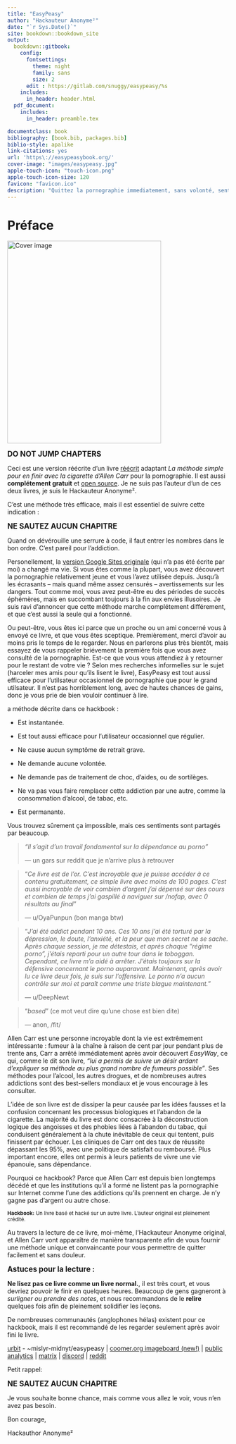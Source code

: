 ```yaml
--- 
title: "EasyPeasy"
author: "Hackauteur Anonyme²"
date: "`r Sys.Date()`"
site: bookdown::bookdown_site
output:
  bookdown::gitbook:
    config:
      fontsettings:
        theme: night
        family: sans
        size: 2
      edit : https://gitlab.com/snuggy/easypeasy/%s
    includes:
      in_header: header.html
  pdf_document:
    includes:
      in_header: preamble.tex  

documentclass: book
bibliography: [book.bib, packages.bib]
biblio-style: apalike
link-citations: yes
url: 'https\://easypeasybook.org/'
cover-image: "images/easypeasy.jpg"
apple-touch-icon: "touch-icon.png"
apple-touch-icon-size: 120
favicon: "favicon.ico"
description: "Quittez la pornographie immediatement, sans volonté, sentiment de privation, ou sacrifice."
---
```


# Préface {-}

<img src="images/easypeasy.jpg" width="350" height="460" alt="Cover image" />

<!---[FR 🇫🇷](fr/index.html) --->

<span style="font-size:larger;">**DO NOT JUMP CHAPTERS**</span>

Ceci est une version réécrite d'un livre [réécrit](https://sites.google.com/site/hackbookeasypeasy) adaptant *La méthode simple pour en finir avec la cigarette d'Allen Carr* pour la pornographie. Il est aussi **complétement gratuit** et [open source](https://gitlab.com/snuggy/easypeasy). Je ne suis pas l'auteur d'un de ces deux livres, je suis le Hackauteur Anonyme².

C'est une méthode très efficace, mais il est essentiel de suivre cette indication :

<span style="font-size:larger;">**NE SAUTEZ AUCUN CHAPITRE**</span>

Quand on dévérouille une serrure à code, il faut entrer les nombres dans le bon ordre. C'est pareil pour l'addiction.

Personellement, la [version Google Sites originale](https://sites.google.com/site/hackbookeasypeasy) (qui n'a pas été écrite par moi) a changé ma vie. Si vous êtes comme la plupart, vous avez découvert la pornographie relativement jeune et vous l'avez utilisée depuis. Jusqu'à les écrasants -- mais quand même assez censurés -- avertissements sur les dangers. Tout comme moi, vous avez peut-être eu des périodes de succès éphémères, mais en succombant toujours à la fin aux envies illusoires. Je suis ravi d'annoncer que cette méthode marche complétement différement, et que c'est aussi la seule qui a fonctionné.

Ou peut-être, vous êtes ici parce que un proche ou un ami concerné vous à envoyé ce livre, et que vous êtes sceptique. Premièrement, merci d'avoir au moins pris le temps de le regarder. Nous en parlerons plus très bientôt, mais essayez de vous rappeler briévement la première fois que vous avez consulté de la pornographie. Est-ce que vous vous attendiez à y retourner pour le restant de votre vie ? Selon mes recherches informelles sur le sujet (harceler mes amis pour qu'ils lisent le livre), EasyPeasy est tout aussi efficace pour l'utilsateur occasionnel de pornographie que pour le grand utilsateur. Il n'est pas horriblement long, avec de hautes chances de gains, donc je vous prie de bien vouloir continuer à lire.

a méthode décrite dans ce hackbook :

-   Est instantanée.

-   Est tout aussi efficace pour l'utilisateur occasionnel que régulier.

-   Ne cause aucun symptôme de retrait grave.

-   Ne demande aucune volontée.

-   Ne demande pas de traitement de choc, d'aides, ou de sortilèges.

-   Ne va pas vous faire remplacer cette addiction par une autre, comme la consommation d'alcool, de tabac, etc. 

-   Est permanante.

Vous trouvez sûrement ça impossible, mais ces sentiments sont partagés par beaucoup.

> *"Il s'agit d'un travail fondamental sur la dépendance au porno"*
>
> --- un gars sur reddit que je n'arrive plus à retrouver

> "*Ce livre est de l'or. C'est incroyable que je puisse accéder à ce contenu gratuitement, ce simple livre avec moins de 100 pages. C'est aussi incroyable de voir combien d'argent j'ai dépensé sur des cours et combien de temps j'ai gaspillé à naviguer sur /nofap, avec 0 résultats au final*"
>
> --- u/OyaPunpun (bon manga btw)

> "*J'ai été addict pendant 10 ans. Ces 10 ans j'ai été torturé par la dépression, le doute, l'anxiété, et la peur que mon secret ne se sache. Après chaque session, je me détestais, et après chaque "régime porno", j'étais reparti pour un autre tour dans le toboggan. Cependant, ce livre m'a aidé à arrêter. J'étais toujours sur la défensive concernant le porno auparavant. Maintenant, après avoir lu ce livre deux fois, je suis sur l'offensive. Le porno n'a aucun contrôle sur moi et paraît comme une triste blague maintenant.*"
>
> --- u/DeepNewt

> "*based*" (ce mot veut dire qu'une chose est bien dite)
>
> --- anon, /fit/

Allen Carr est une personne incroyable dont la vie est extrêmement intéressante : fumeur à la chaîne à raison de cent par jour pendant plus de trente ans, Carr a arrêté immédiatement après avoir découvert *EasyWay*, ce qui, comme le dit son livre, *"lui a permis de suivre un désir ardant d'expliquer sa méthode au plus grand nombre de fumeurs possible"*. Ses méthodes pour l'alcool, les autres drogues, et de nombreuses autres addictions sont des best-sellers mondiaux et je vous encourage à les consulter.

L'idée de son livre est de dissiper la peur causée par les idées fausses et la confusion concernant les processus biologiques et l'abandon de la cigarette. La majorité du livre est donc consacrée à la déconstruction logique des angoisses et des phobies liées à l'abandon du tabac, qui conduisent généralement à la chute inévitable de ceux qui tentent, puis finissent par échouer. Les cliniques de Carr ont des taux de réussite dépassant les 95%, avec une politique de satisfait ou remboursé. Plus important encore, elles ont permis à leurs patients de vivre une vie épanouie, sans dépendance.

Pourquoi ce hackbook? Parce que Allen Carr est depuis bien longtemps décédé et que les institutions qu'il a formé ne listent pas la pornographie sur Internet comme l'une des addictions qu'ils prennent en charge. Je n'y gagne pas d'argent ou autre chose.

<span style="font-size:smaller;">**Hackbook:** Un livre basé et hacké sur un autre livre. L'auteur original est pleinement crédité. </span>  

Au travers la lecture de ce livre, moi-même, l'Hackauteur Anonyme original, et Allen Carr vont apparaître de manière transparente afin de vous fournir une méthode unique et convaincante pour vous permettre de quitter facilement et sans douleur.

<span style="font-size:larger;">**Astuces pour la lecture :**</span>

**Ne lisez pas ce livre comme un livre normal.**, il est très court, et vous devriez pouvoir le finir en quelques heures. Beaucoup de gens gagneront à *surligner ou prendre des notes*, et nous recommandons de le **relire** quelques fois afin de pleinement solidifier les leçons.

De nombreuses communautés (anglophones hélas) existent pour ce hackbook, mais il est recommandé de les regarder seulement après avoir fini le livre.


[urbit](https://urbit.org) - ~mislyr-midnyt/easypeasy | [coomer.org imageboard (new!)](https://coomer.org) | [public analytics](https://plausible.io/easypeasymethod.org) | [matrix](https://matrix.to/#/!xmJZznbJXuwzEGSEti:matrix.org?via=matrix.org) | [discord](https://discord.com/invite/bCXEnf9) | [reddit](https://reddit.com/r/pmohackbook)

Petit rappel:

<span style="font-size:larger;">**NE SAUTEZ AUCUN CHAPITRE**</span>

Je vous souhaite bonne chance, mais comme vous allez le voir, vous n'en avez pas besoin.

Bon courage,

Hackauthor Anonyme²
